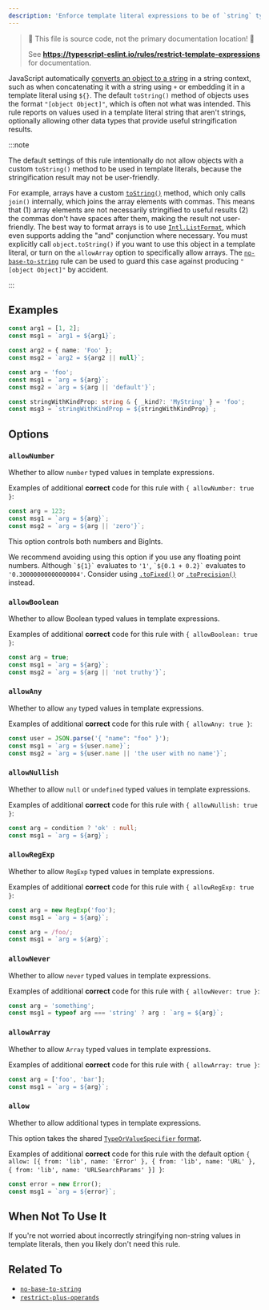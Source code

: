 ```yaml
---
description: 'Enforce template literal expressions to be of `string` type.'
---
```



> 🛑 This file is source code, not the primary documentation location! 🛑
>
> See **https://typescript-eslint.io/rules/restrict-template-expressions** for documentation.

JavaScript automatically [converts an object to a string](https://developer.mozilla.org/en-US/docs/Web/JavaScript/Reference/Global_Objects/String#string_coercion) in a string context, such as when concatenating it with a string using `+` or embedding it in a template literal using `${}`.
The default `toString()` method of objects uses the format `"[object Object]"`, which is often not what was intended.
This rule reports on values used in a template literal string that aren't strings, optionally allowing other data types that provide useful stringification results.

:::note

The default settings of this rule intentionally do not allow objects with a custom `toString()` method to be used in template literals, because the stringification result may not be user-friendly.

For example, arrays have a custom [`toString()`](https://developer.mozilla.org/en-US/docs/Web/JavaScript/Reference/Global_Objects/Array/toString) method, which only calls `join()` internally, which joins the array elements with commas. This means that (1) array elements are not necessarily stringified to useful results (2) the commas don't have spaces after them, making the result not user-friendly. The best way to format arrays is to use [`Intl.ListFormat`](https://developer.mozilla.org/en-US/docs/Web/JavaScript/Reference/Global_Objects/Intl/ListFormat), which even supports adding the "and" conjunction where necessary.
You must explicitly call `object.toString()` if you want to use this object in a template literal, or turn on the `allowArray` option to specifically allow arrays.
The [`no-base-to-string`](./no-base-to-string.mdx) rule can be used to guard this case against producing `"[object Object]"` by accident.

:::

## Examples

<Tabs>
<TabItem value="❌ Incorrect">

```ts
const arg1 = [1, 2];
const msg1 = `arg1 = ${arg1}`;

const arg2 = { name: 'Foo' };
const msg2 = `arg2 = ${arg2 || null}`;
```

</TabItem>
<TabItem value="✅ Correct">

```ts
const arg = 'foo';
const msg1 = `arg = ${arg}`;
const msg2 = `arg = ${arg || 'default'}`;

const stringWithKindProp: string & { _kind?: 'MyString' } = 'foo';
const msg3 = `stringWithKindProp = ${stringWithKindProp}`;
```

</TabItem>
</Tabs>

## Options

### `allowNumber`

Whether to allow `number` typed values in template expressions.

Examples of additional **correct** code for this rule with `{ allowNumber: true }`:

```ts option='{ "allowNumber": true }' showPlaygroundButton
const arg = 123;
const msg1 = `arg = ${arg}`;
const msg2 = `arg = ${arg || 'zero'}`;
```

This option controls both numbers and BigInts.

We recommend avoiding using this option if you use any floating point numbers.
Although `` `${1}` `` evaluates to `'1'`, `` `${0.1 + 0.2}` `` evaluates to `'0.30000000000000004'`.
Consider using [`.toFixed()`](https://developer.mozilla.org/en-US/docs/Web/JavaScript/Reference/Global_Objects/Number/toFixed) or [`.toPrecision()`](https://developer.mozilla.org/en-US/docs/Web/JavaScript/Reference/Global_Objects/Number/toPrecision) instead.

### `allowBoolean`

Whether to allow Boolean typed values in template expressions.

Examples of additional **correct** code for this rule with `{ allowBoolean: true }`:

```ts option='{ "allowBoolean": true }' showPlaygroundButton
const arg = true;
const msg1 = `arg = ${arg}`;
const msg2 = `arg = ${arg || 'not truthy'}`;
```

### `allowAny`

Whether to allow `any` typed values in template expressions.

Examples of additional **correct** code for this rule with `{ allowAny: true }`:

```ts option='{ "allowAny": true }' showPlaygroundButton
const user = JSON.parse('{ "name": "foo" }');
const msg1 = `arg = ${user.name}`;
const msg2 = `arg = ${user.name || 'the user with no name'}`;
```

### `allowNullish`

Whether to allow `null` or `undefined` typed values in template expressions.

Examples of additional **correct** code for this rule with `{ allowNullish: true }`:

```ts option='{ "allowNullish": true }' showPlaygroundButton
const arg = condition ? 'ok' : null;
const msg1 = `arg = ${arg}`;
```

### `allowRegExp`

Whether to allow `RegExp` typed values in template expressions.

Examples of additional **correct** code for this rule with `{ allowRegExp: true }`:

```ts option='{ "allowRegExp": true }' showPlaygroundButton
const arg = new RegExp('foo');
const msg1 = `arg = ${arg}`;
```

```ts option='{ "allowRegExp": true }' showPlaygroundButton
const arg = /foo/;
const msg1 = `arg = ${arg}`;
```

### `allowNever`

Whether to allow `never` typed values in template expressions.

Examples of additional **correct** code for this rule with `{ allowNever: true }`:

```ts option='{ "allowNever": true }' showPlaygroundButton
const arg = 'something';
const msg1 = typeof arg === 'string' ? arg : `arg = ${arg}`;
```

### `allowArray`

Whether to allow `Array` typed values in template expressions.

Examples of additional **correct** code for this rule with `{ allowArray: true }`:

```ts option='{ "allowArray": true }' showPlaygroundButton
const arg = ['foo', 'bar'];
const msg1 = `arg = ${arg}`;
```

### `allow`

Whether to allow additional types in template expressions.

This option takes the shared [`TypeOrValueSpecifier` format](/packages/type-utils/type-or-value-specifier).

Examples of additional **correct** code for this rule with the default option `{ allow: [{ from: 'lib', name: 'Error' }, { from: 'lib', name: 'URL' }, { from: 'lib', name: 'URLSearchParams' }] }`:

```ts showPlaygroundButton
const error = new Error();
const msg1 = `arg = ${error}`;
```

## When Not To Use It

If you're not worried about incorrectly stringifying non-string values in template literals, then you likely don't need this rule.

## Related To

- [`no-base-to-string`](./no-base-to-string.mdx)
- [`restrict-plus-operands`](./restrict-plus-operands.mdx)
